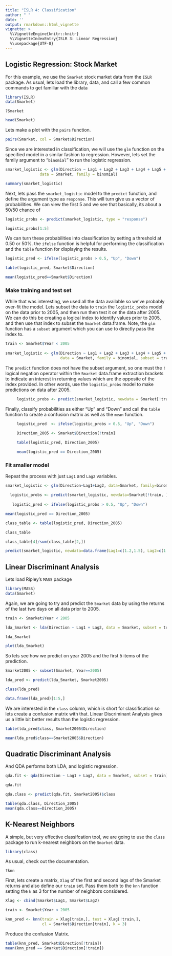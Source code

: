 ```yaml
---
title: "ISLR 4: Classification"
author: " "
date: ''
output: rmarkdown::html_vignette
vignette: >
  %\VignetteEngine{knitr::knitr}
  %\VignetteIndexEntry{ISLR 3: Linear Regression}
  %\usepackage{UTF-8}
---
```


\newpage

## Logistic Regression: Stock Market

For this example, we use the `Smarket` stock market data from the `ISLR` package. As usual, lets load the library, data, and call a few common commands 
to get familiar with the data

```r
library(ISLR)
data(Smarket)
```

```
?Smarket
```

```r
head(Smarket)
```

Lets make a plot with the `pairs` function.

```r
pairs(Smarket, col = Smarket$Direction)
```

Since we are interested in classification, we will use the `glm` function on the specified model in a similar fashion to regression. However, lets set the family argument to "`binomial`" to run the logistic regression.

```r
smarket_logistic <- glm(Direction ~ Lag1 + Lag2 + Lag3 + Lag4 + Lag5 + Volume,
               data = Smarket, family = binomial)

summary(smarket_logistic)
```

Next, lets pass the `smarket_logistic` model to the `predict` function, and define the argument type as `response`. This will turn give us a vector of probabilities. We can view the first 5 and we see that basically, its about a 50/50 chance of 
```r
logistic_probs <- predict(smarket_logistic, type = "response") 

logistic_probs[1:5]
```

We can turn these probabilities into classification by setting a threshold at 0.50 or 50%.
the `ifelse` function is helpful for performing the classification and the `table` function for displaying the results.
```r
logistic_pred <- ifelse(logistic_probs > 0.5, "Up", "Down")

table(logistic_pred, Smarket$Direction)

mean(logistic_pred==Smarket$Direction)
```

### Make training and test set

While that was interesting, we used all the data available so we've probably over-fit the model. Lets subset the data to `train` the `logistic_probs` model on the data prior to 2005, and then run then test it on the data after 2005. We can do this be creating a logical index to identify values prior to 2005, and then use that index to subset the `Smarket` data.frame. Note, the `glm` function has a `subset` argument which you can use to directly pass the index to.


```r
train <- Smarket$Year < 2005
  
smarket_logistic <- glm(Direction ~ Lag1 + Lag2 + Lag3 + Lag4 + Lag5 + Volume,
                        data = Smarket, family = binomial, subset = train)
```

The `predict` function does not have the subset argument, so one must the `!` logical negation operator within the `Smarket` data.frame extraction brackets to indicate an interest in returning values which are the opposite of the index provided. In other words, use the `logistic_probs` model to make predictions on data after 2005. 

```r
     logistic_probs <- predict(smarket_logistic, newdata = Smarket[!train,], type="response")
```

Finally, classify probabilities as either "Up" and "Down" and call the `table` function to create a confusion matrix as well as the `mean` function.

```r
     logistic_pred  <- ifelse(logistic_probs > 0.5, "Up", "Down")
     
     Direction_2005 <- Smarket$Direction[!train]

     table(logistic_pred, Direction_2005)

     mean(logistic_pred == Direction_2005)
```

### Fit smaller model

Repeat the process with just `Lag1` and `Lag2` variables.

```r
smarket_logistic <- glm(Direction~Lag1+Lag2, data=Smarket, family=binomial, subset=train)

  logistic_probs <- predict(smarket_logistic, newdata=Smarket[!train, ], type = "response") 
 
   logistic_pred <- ifelse(logistic_probs > 0.5, "Up", "Down")
```

```r
mean(logistic_pred == Direction_2005)

class_table <- table(logistic_pred, Direction_2005)

class_table

class_table[4]/sum(class_table[2,])
```

```r
predict(smarket_logistic, newdata=data.frame(Lag1=c(1.2,1.5), Lag2=c(1.1,-0.8)), type="response")
```

## Linear Discriminant Analysis

Lets load Ripley's `MASS` package
```r
library(MASS)
data(Smarket)
```

Again, we are going to try and predict the `Smarket` data by using the returns of the last two days on all data prior to 2005.
```r
train <- Smarket$Year < 2005

lda_Smarket <- lda(Direction ~ Lag1 + Lag2, data = Smarket, subset = train)

lda_Smarket

plot(lda_Smarket)
```

So lets see how we predict on year 2005 and the first 5 items of the prediction.

```r
Smarket2005 <- subset(Smarket, Year==2005)

lda_pred <- predict(lda_Smarket, Smarket2005)

class(lda_pred)

data.frame(lda_pred)[1:5,]
```

We are interested in the `class` column, which is short for classification so lets create a confusion matrix with that. Linear Discriminant Analysis gives us a little bit better results than the logistic regression.

```r
table(lda_pred$class, Smarket2005$Direction)

mean(lda_pred$class==Smarket2005$Direction)
```

## Quadratic Discriminant Analysis

And QDA performs both LDA, and logistic regression.

```r
qda.fit <- qda(Direction ~ Lag1 + Lag2, data = Smarket, subset = train)

qda.fit

qda.class <- predict(qda.fit, Smarket2005)$class

table(qda.class, Direction_2005)
mean(qda.class==Direction_2005)
```

## K-Nearest Neighbors

A simple, but very effective classifcation tool, we are going to use the `class` package to run k-nearest neighbors on the `Smarket` data.

```r
library(class)
```

As usual, check out the documentation.
```
?knn
```

First, lets create a matrix, `Xlag` of the first and second lags of the Smarket returns and also define our `train` set. Pass them both to the `knn` function setting the `k` as 3 for the number of neighbors considered.

```r
Xlag <- cbind(Smarket$Lag1, Smarket$Lag2)

train <- Smarket$Year < 2005

knn_pred <- knn(train = Xlag[train,], test = Xlag[!train,], 
                cl = Smarket$Direction[train], k = 3)
```

Produce the confusion Matrix.
```r
table(knn_pred, Smarket$Direction[!train])
mean(knn_pred == Smarket$Direction[!train])
```

